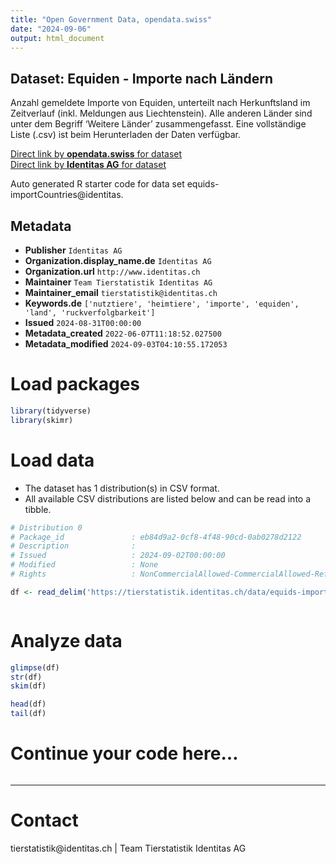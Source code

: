 ```yaml
---
title: "Open Government Data, opendata.swiss"
date: "2024-09-06"
output: html_document
---
```


## Dataset: Equiden - Importe nach Ländern

Anzahl gemeldete Importe von Equiden, unterteilt nach Herkunftsland im Zeitverlauf (inkl. Meldungen aus Liechtenstein). Alle anderen Länder sind unter dem Begriff 'Weitere Länder' zusammengefasst. Eine vollständige Liste (.csv) ist beim Herunterladen der Daten verfügbar.

[Direct link by **opendata.swiss** for dataset](https://opendata.swiss/de/dataset/equiden-importe-nach-landern)<br>
[Direct link by **Identitas AG** for dataset](https://tierstatistik.identitas.ch/)

Auto generated R starter code for data set equids-importCountries@identitas.

## Metadata

- **Publisher** `Identitas AG`
- **Organization.display_name.de** `Identitas AG`
- **Organization.url** `http://www.identitas.ch`
- **Maintainer** `Team Tierstatistik Identitas AG`
- **Maintainer_email** `tierstatistik@identitas.ch`
- **Keywords.de** `['nutztiere', 'heimtiere', 'importe', 'equiden', 'land', 'ruckverfolgbarkeit']`
- **Issued** `2024-08-31T00:00:00`
- **Metadata_created** `2022-06-07T11:18:52.027500`
- **Metadata_modified** `2024-09-03T04:10:55.172053`


# Load packages

```r

library(tidyverse)
library(skimr)

```

# Load data

-   The dataset has 1 distribution(s) in CSV format.
-   All available CSV distributions are listed below and can be read into a tibble.

```r

# Distribution 0
# Package_id               : eb84d9a2-0cf8-4f48-90cd-0ab0278d2122
# Description              : 
# Issued                   : 2024-09-02T00:00:00
# Modified                 : None
# Rights                   : NonCommercialAllowed-CommercialAllowed-ReferenceRequired

df <- read_delim('https://tierstatistik.identitas.ch/data/equids-importCountries.csv')



```

# Analyze data

```r

glimpse(df)
str(df)
skim(df)

head(df)
tail(df)

```

# Continue your code here...

```r

```

------------------------------------------------------------------------

# Contact

tierstatistik@identitas.ch | Team Tierstatistik Identitas AG
